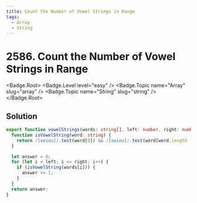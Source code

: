 ```yaml
---
title: Count the Number of Vowel Strings in Range
tags:
  - Array
  - String
---
```


# 2586. Count the Number of Vowel Strings in Range

<Badge.Root>
  <Badge.Level level="easy" />
  <Badge.Topic name="Array" slug="array" />
  <Badge.Topic name="String" slug="string" />
</Badge.Root>

## Solution

```typescript filename="solution.ts" copy
export function vowelStrings(words: string[], left: number, right: number): number {
  function isVowelString(word: string) {
    return /[aeiou]/.test(word[0]) && /[aeiou]/.test(word[word.length - 1]);
  }

  let answer = 0;
  for (let i = left; i <= right; i++) {
    if (isVowelString(words[i])) {
      answer += 1;
    }
  }
  return answer;
}
```

<ProblemLink
  codingSite="leetcode"
  href="https://leetcode.com/problems/count-the-number-of-vowel-strings-in-range"
  title="Count the Number of Vowel Strings in Range"
/>
